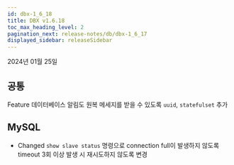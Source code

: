 ```yaml
---
id: dbx-1_6_18
title: DBX v1.6.18
toc_max_heading_level: 2
pagination_next: release-notes/db/dbx-1_6_17
displayed_sidebar: releaseSidebar
---
```


2024년 01월 25일

## 공통

<Status>Feature</Status> 데이터베이스 알림도 원복 메세지를 받을 수 있도록 <code>uuid</code>, <code>statefulset</code> 추가

## MySQL

- <Status>Changed</Status> <code>show slave status</code> 명령으로 connection full이 발생하지 않도록 timeout 3회 이상 발생 시 재시도하지 않도록 변경